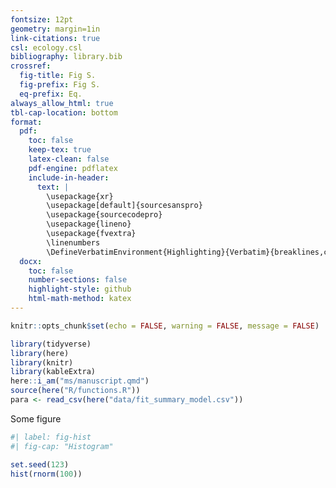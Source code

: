 ```yaml
---
fontsize: 12pt
geometry: margin=1in
link-citations: true
csl: ecology.csl
bibliography: library.bib
crossref:
  fig-title: Fig S.
  fig-prefix: Fig S.
  eq-prefix: Eq.
always_allow_html: true
tbl-cap-location: bottom
format:
  pdf:
    toc: false
    keep-tex: true
    latex-clean: false
    pdf-engine: pdflatex
    include-in-header:
      text: |
        \usepackage{xr}
        \usepackage[default]{sourcesanspro}
        \usepackage{sourcecodepro}
        \usepackage{lineno}
        \usepackage{fvextra}
        \linenumbers
        \DefineVerbatimEnvironment{Highlighting}{Verbatim}{breaklines,commandchars=\\\{\}}
  docx:
    toc: false
    number-sections: false
    highlight-style: github
    html-math-method: katex
---
```


```r
knitr::opts_chunk$set(echo = FALSE, warning = FALSE, message = FALSE)
```

```r
library(tidyverse)
library(here)
library(knitr)
library(kableExtra)
here::i_am("ms/manuscript.qmd")
source(here("R/functions.R"))
para <- read_csv(here("data/fit_summary_model.csv"))
```


Some figure

```r
#| label: fig-hist
#| fig-cap: "Histogram"

set.seed(123)
hist(rnorm(100))
```
